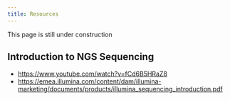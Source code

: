 ```yaml
---
title: Resources
---
```


::: {.callout-important}
This page is still under construction
:::


<!-- TODO --> 

## Introduction to NGS Sequencing

- [https://www.youtube.com/watch?v=fCd6B5HRaZ8](https://www.youtube.com/watch?v=fCd6B5HRaZ8)
- [https://emea.illumina.com/content/dam/illumina-marketing/documents/products/illumina_sequencing_introduction.pdf](https://emea.illumina.com/content/dam/illumina-marketing/documents/products/illumina_sequencing_introduction.pdf)